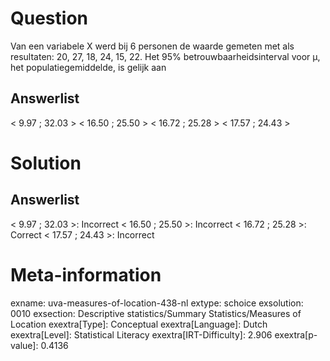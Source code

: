 Question
========

Van een variabele X werd bij 6 personen de waarde gemeten met als
resultaten: 20, 27, 18, 24, 15, 22. Het 95% betrouwbaarheidsinterval
voor μ, het populatiegemiddelde, is gelijk aan

Answerlist
----------

< 9.97 ; 32.03 >
< 16.50 ; 25.50 >
< 16.72 ; 25.28 >
< 17.57 ; 24.43 >

Solution
========

Answerlist
----------

< 9.97 ; 32.03 >: Incorrect
< 16.50 ; 25.50 >: Incorrect
< 16.72 ; 25.28 >: Correct
< 17.57 ; 24.43 >: Incorrect

Meta-information
================
exname: uva-measures-of-location-438-nl
extype: schoice
exsolution: 0010
exsection: Descriptive statistics/Summary Statistics/Measures of Location
exextra[Type]: Conceptual
exextra[Language]: Dutch
exextra[Level]: Statistical Literacy
exextra[IRT-Difficulty]: 2.906
exextra[p-value]: 0.4136
